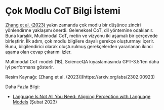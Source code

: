 # Çok Modlu CoT Bilgi İstemi


[Zhang et al. (2023)](https://arxiv.org/abs/2302.00923) yakın zamanda çok modlu bir düşünce zinciri yönlendirme yaklaşımı önerdi. Geleneksel CoT, dil yöntemine odaklanır. Buna karşılık, Multimodal CoT, metin ve vizyonu iki aşamalı bir çerçevede birleştirir. İlk adım, çok modlu bilgilere dayalı gerekçe oluşturmayı içerir. Bunu, bilgilendirici olarak oluşturulmuş gerekçelerden yararlanan ikinci aşama olan cevap çıkarımı izler.

Multimodal CoT modeli (1B), ScienceQA kıyaslamasında GPT-3.5'ten daha iyi performans gösterir.

<Screenshot src={MCOT} alt="MCOT" />
Resim Kaynağı: [Zhang et al. (2023)](https://arxiv.org/abs/2302.00923)

Daha Fazla Bilgi:
- [Language Is Not All You Need: Aligning Perception with Language Models](https://arxiv.org/abs/2302.14045) (Şubat 2023)
